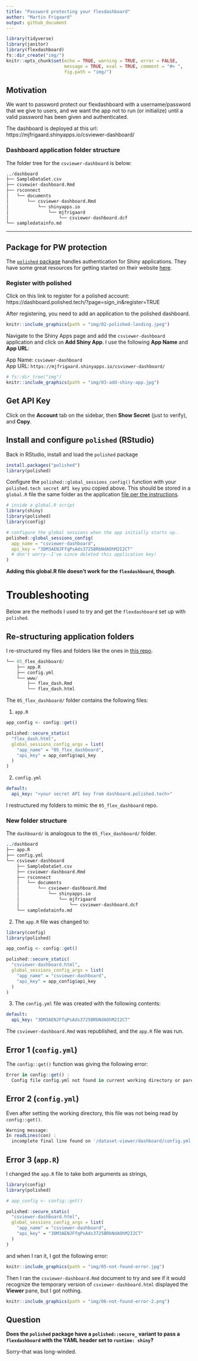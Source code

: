 ```yaml
---
title: "Password protecting your flexdashboard"
author: "Martin Frigaard"
output: github_document
---
```


```r
library(tidyverse)
library(janitor)
library(flexdashboard)
fs::dir_create("img/")
knitr::opts_chunk$set(echo = TRUE, warning = TRUE, error = FALSE, 
                      message = TRUE, eval = TRUE, comment = "#> ", 
                      fig.path = "img/")
```

## Motivation 

We want to password protect our flexdashboard with a username/password that we give to users, and we want the app not to run (or initialize) until a valid password has been given and authenticated.

The dashboard is deployed at this url: https://mjfrigaard.shinyapps.io/csviewer-dashboard/

### Dashboard application folder structure

The folder tree for the `csviewer-dashboard` is below:

```r
../dashboard
├── SampleDataSet.csv
├── csvewier-dashboard.Rmd
├── rsconnect
│   └── documents
│       └── csviewer-dashboard.Rmd
│           └── shinyapps.io
│               └── mjfrigaard
│                   └── csviewer-dashboard.dcf
└── sampledatainfo.md
```

***

## Package for PW protection 

The [`polished` package](https://github.com/Tychobra/polished) handles authentication for Shiny applications. They have some great resources for getting started on their website [here](https://polished.tech/docs/01-get-started).

### Register with polished 

Click on this link to register for a polished account: https://dashboard.polished.tech/?page=sign_in&register=TRUE 

After registering, you need to add an application to the polished dashboard. 

```r
knitr::include_graphics(path = "img/02-polished-landing.jpeg")
```

Navigate to the Shiny Apps page and add the `csviewer-dashboard` application and click on **Add Shiny App**. I use the following **App Name** and **App URL**: 

App Name: `csviewer-dashboard`  
App URL: `https://mjfrigaard.shinyapps.io/csviewer-dashboard/`

```r
# fs::dir_tree("img")
knitr::include_graphics(path = "img/03-add-shiny-app.jpg")
```

## Get API Key

Click on the **Account** tab on the sidebar, then **Show Secret** (just to verify), and **Copy**.

## Install and configure `polished` (RStudio)

Back in RStudio, install and load the `polished` package 

```r
install.packages("polished")
library(polished)
```

Configure the `polished::global_sessions_config()` function with your `polished.tech secret API key` you copied above. This should be stored in a `global.R` file the same folder as the application [file per the instructions](https://polished.tech/docs/01-get-started). 

```r
# inside a global.R script
library(shiny)
library(polished)
library(config)

# configure the global sessions when the app initially starts up.
polished::global_sessions_config(
  app_name = "csviewer-dashboard",
  api_key = "3DM3AENJFfqPsAds3725BRbNdAOhM2I2CT"
  # don't worry--I've since deleted this application key!
)
```

**Adding this global.R file doesn't work for the `flexdashboard`, though**. 

# Troubleshooting

Below are the methods I used to try and get the `flexdashboard` set up with `polished`. 

## Re-structuring application folders 

I re-structured my files and folders like the ones in [this repo](https://github.com/Tychobra/polished_example_apps/tree/master/05_flex_dashboard).

```r
└── 05_flex_dashboard/
    ├── app.R
    ├── config.yml
    └── www/
        ├── flex_dash.Rmd
        └── flex_dash.html
```

The `05_flex_dashboard/` folder contains the following files: 

1. `app.R` 

```r
app_config <- config::get()

polished::secure_static(
  "flex_dash.html",
  global_sessions_config_args = list(
    "app_name" = "05_flex_dashboard",
    "api_key" = app_config$api_key
  )
)
```

2. `config.yml`

```yml
default:
  api_key: "<your secret API key from dashboard.polished.tech>"
```

I restructured my folders to mimic the `05_flex_dashboard` repo.

### New folder structure 

The `dashboard/` is analogous to the `05_flex_dashboard/` folder. 

```r
../dashboard
├── app.R
├── config.yml
└── csviewer-dashboard
    ├── SampleDataSet.csv
    ├── csviewer-dashboard.Rmd
    ├── rsconnect
    │   └── documents
    │       └── csviewer-dashboard.Rmd
    │           └── shinyapps.io
    │               └── mjfrigaard
    │                   └── csviewer-dashboard.dcf
    └── sampledatainfo.md
```

2. The `app.R` file was changed to: 

```r
library(config)
library(polished)

app_config <- config::get()

polished::secure_static(
  "csviewer-dashboard.html",
  global_sessions_config_args = list(
    "app_name" = "csviewer-dashboard",
    "api_key" = app_config$api_key
  )
)
```

3. The `config.yml` file was created with the following contents: 

```yml
default:
  api_key: "3DM3AENJFfqPsAds3725BRbNdAOhM2I2CT"
```

The `csviewer-dashboard.Rmd` was republished, and the `app.R` file was run. 

## Error 1 (`config.yml`)

The `config::get()` function was giving the following error: 

```r
Error in config::get() : 
  Config file config.yml not found in current working directory or parent directories
```

## Error 2 (`config.yml`)

Even after setting the working directory, this file was not being read by `config::get()`. 

```r
Warning message:
In readLines(con) :
  incomplete final line found on '/dataset-viewer/dashboard/config.yml'
```

## Error 3 (`app.R`)

I changed the `app.R` file to take both arguments as strings, 

```r
library(config)
library(polished)

# app_config <- config::get()

polished::secure_static(
  "csviewer-dashboard.html",
  global_sessions_config_args = list(
    "app_name" = "csviewer-dashboard",
    "api_key" = "3DM3AENJFfqPsAds3725BRbNdAOhM2I2CT"
  )
)
```

and when I ran it, I got the following error:

```r
knitr::include_graphics(path = "img/05-not-found-error.jpg")
```

Then I ran the `csviewer-dashboard.Rmd` document to try and see if it would recognize the temporary version of `csviewer-dashboard.html` displayed the **Viewer** pane, but I got nothing. 

```r
knitr::include_graphics(path = "img/06-not-found-error-2.png")
```

## Question 

**Does the `polished` package have a `polished::secure_` variant to pass a `flexdashboard` with the YAML header set to `runtime: shiny`?**

Sorry--that was long-winded. 